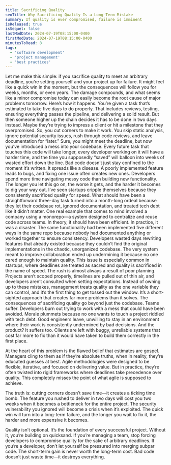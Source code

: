 ```yaml
---
title: Sacrificing Quality
seoTitle: Why Sacrificing Quality Is a Long-Term Mistake
summary: If quality is ever compromised, failure is imminent
isReleased: true
isSequel: false
lastModDate: 2024-07-19T08:15:00-0400
firstModDate: 2024-07-19T08:15:00-0400
minutesToRead: 8
tags:
  - 'software development'
  - 'project management'
  - 'best practices'
---
```


<C>
Let me make this simple: if you sacrifice quality to meet an arbitrary deadline, you’re setting yourself and your project up for failure. It might feel like a quick win in the moment, but the consequences will follow you for weeks, months, or even years. The damage compounds, and what seems like a minor compromise today can easily become the root cause of major problems tomorrow.
</C>

<C>
Here’s how it happens. You’re given a task that’s estimated to take five days to do properly. That includes reviews, testing, ensuring everything passes the pipeline, and delivering a solid result. But then someone higher up the chain decides it has to be done in two days instead. Maybe they’re trying to impress a client or hit a milestone that they overpromised. So, you cut corners to make it work. You skip static analysis, ignore potential security issues, rush through code reviews, and leave documentation for “later.” Sure, you might meet the deadline, but now you’ve introduced a mess into your codebase. Every future task that touches this code will take longer, every developer working on it will have a harder time, and the time you supposedly “saved” will balloon into weeks of wasted effort down the line.
</C>

<C>
Bad code doesn’t just stay confined to the moment it’s written. It spreads like a disease. A poorly implemented feature leads to bugs, and fixing one issue often creates new ones. Developers spend more time navigating messy code than building new functionality. The longer you let this go on, the worse it gets, and the harder it becomes to dig your way out. I’ve seen startups cripple themselves because they consistently sacrificed quality for speed. What should have been a straightforward three-day task turned into a month-long ordeal because they let their codebase rot, ignored documentation, and treated tech debt like it didn’t matter.
</C>

<C>
One real example that comes to mind involved a company using a monorepo—a system designed to centralize and reuse code across teams. In theory, it should have been efficient. In practice, it was a disaster. The same functionality had been implemented five different ways in the same repo because nobody had documented anything or worked together to ensure consistency. Developers wasted days rewriting features that already existed because they couldn’t find the original implementations in the chaotic, unorganized codebase. The very system meant to improve collaboration ended up undermining it because no one cared enough to maintain quality.
</C>

<C>
This issue is especially common in startups, where deadlines are treated as sacred and quality is sacrificed in the name of speed. The rush is almost always a result of poor planning. Projects aren’t scoped properly, timelines are pulled out of thin air, and developers aren’t consulted when setting expectations. Instead of owning up to these mistakes, management treats quality as the one variable they can control, and it’s the first thing to get tossed out the window. It’s a short-sighted approach that creates far more problems than it solves.
</C>

<C>
The consequences of sacrificing quality go beyond just the codebase. Teams suffer. Developers burn out trying to work with a mess that could have been avoided. Morale plummets because no one wants to touch a project riddled with tech debt. Good engineers leave, unwilling to stay in an environment where their work is consistently undermined by bad decisions. And the product? It suffers too. Clients are left with buggy, unreliable systems that cost far more to fix than it would have taken to build them correctly in the first place.
</C>
<C>

At the heart of this problem is the flawed belief that estimates are gospel. Managers cling to them as if they’re absolute truths, when in reality, they’re educated guesses at best. Agile methodologies were designed to be flexible, iterative, and focused on delivering value. But in practice, they’re often twisted into rigid frameworks where deadlines take precedence over quality. This completely misses the point of what agile is supposed to achieve.
</C>
<C>

The truth is: cutting corners doesn’t save time—it creates a ticking time bomb. The feature you rushed to deliver in two days will cost you two weeks when it becomes a bottleneck for the entire project. The security vulnerability you ignored will become a crisis when it’s exploited. The quick win will turn into a long-term failure, and the longer you wait to fix it, the harder and more expensive it becomes.
</C>

<C>
Quality isn’t optional. It’s the foundation of every successful project. Without it, you’re building on quicksand. If you’re managing a team, stop forcing developers to compromise quality for the sake of arbitrary deadlines. If you’re a developer, don’t let yourself be pressured into merging subpar code. The short-term gain is never worth the long-term cost. Bad code doesn’t just waste time—it destroys everything.
</C>
